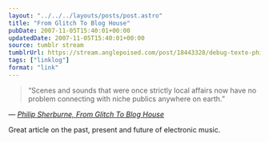 ```yaml
---
layout: "../../../layouts/posts/post.astro"
title: "From Glitch To Blog House"
pubDate: 2007-11-05T15:40:01+00:00
updatedDate: 2007-11-05T15:40:01+00:00
source: tumblr stream
tumblrUrl: https://stream.anglepoised.com/post/18443328/debug-texte-philip-sherburne-from-glitch-to
tags: ["linklog"]
format: "link"
---
```


> &ldquo;Scenes and sounds that were once strictly local affairs now have no problem connecting with niche publics anywhere on earth.&rdquo;

— <cite>[Philip Sherburne, _From Glitch To Blog House_](https://de-bug.de/mag/philip-sherburne-from-glitch-to-blog-house/)</cite>

Great article on the past, present and future of electronic music.
